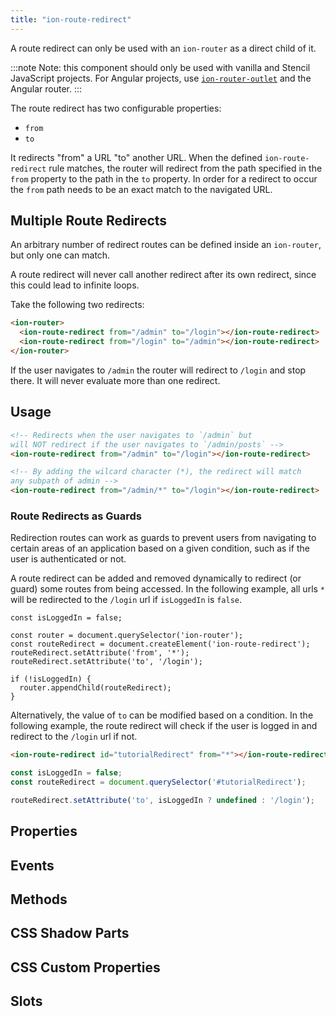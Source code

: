 ```yaml
---
title: "ion-route-redirect"
---
```



<head>
  <title>ion-route-redirect: Redirect 'from' a URL 'to' Another URL</title>
  <meta name="description" content="ion-route-redirect is used with as a direct child of an ion-router and redirects 'from' a URL 'to' another URL. Read to learn about the route redirect plugin." />
</head>



A route redirect can only be used with an `ion-router` as a direct child of it.

:::note
 Note: this component should only be used with vanilla and Stencil JavaScript projects. For Angular projects, use [`ion-router-outlet`](router-outlet.mdx) and the Angular router.
:::


The route redirect has two configurable properties:
 - `from`
 - `to`

It redirects "from" a URL "to" another URL. When the defined `ion-route-redirect` rule matches, the router will redirect from the path specified in the `from` property to the path in the `to` property. In order for a redirect to occur the `from` path needs to be an exact match to the navigated URL.


## Multiple Route Redirects

An arbitrary number of redirect routes can be defined inside an `ion-router`, but only one can match.

A route redirect will never call another redirect after its own redirect, since this could lead to infinite loops.

Take the following two redirects:

```html
<ion-router>
  <ion-route-redirect from="/admin" to="/login"></ion-route-redirect>
  <ion-route-redirect from="/login" to="/admin"></ion-route-redirect>
</ion-router>
```

If the user navigates to `/admin` the router will redirect to `/login` and stop there. It will never evaluate more than one redirect.




## Usage

```html
<!-- Redirects when the user navigates to `/admin` but
will NOT redirect if the user navigates to `/admin/posts` -->
<ion-route-redirect from="/admin" to="/login"></ion-route-redirect>

<!-- By adding the wilcard character (*), the redirect will match
any subpath of admin -->
<ion-route-redirect from="/admin/*" to="/login"></ion-route-redirect>
```

### Route Redirects as Guards

Redirection routes can work as guards to prevent users from navigating to certain areas of an application based on a given condition, such as if the user is authenticated or not.

A route redirect can be added and removed dynamically to redirect (or guard) some routes from being accessed. In the following example, all urls `*` will be redirected to the `/login` url if `isLoggedIn` is `false`.

```tsx
const isLoggedIn = false;

const router = document.querySelector('ion-router');
const routeRedirect = document.createElement('ion-route-redirect');
routeRedirect.setAttribute('from', '*');
routeRedirect.setAttribute('to', '/login');

if (!isLoggedIn) {
  router.appendChild(routeRedirect);
}
```

Alternatively, the value of `to` can be modified based on a condition. In the following example, the route redirect will check if the user is logged in and redirect to the `/login` url if not.

```html
<ion-route-redirect id="tutorialRedirect" from="*"></ion-route-redirect>
```

```javascript
const isLoggedIn = false;
const routeRedirect = document.querySelector('#tutorialRedirect');

routeRedirect.setAttribute('to', isLoggedIn ? undefined : '/login');
```

## Properties
<Props />

## Events
<Events />

## Methods
<Methods />

## CSS Shadow Parts
<Parts />

## CSS Custom Properties
<CustomProps />

## Slots
<Slots />